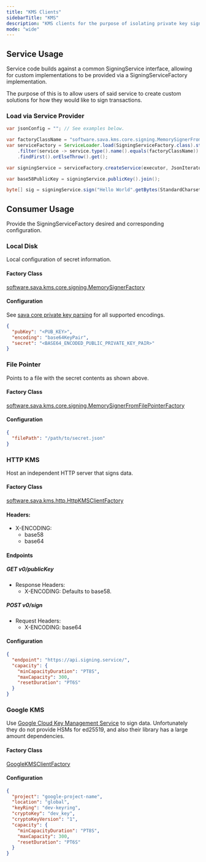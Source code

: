 ```yaml
---
title: "KMS Clients"
sidebarTitle: "KMS"
description: "KMS clients for the purpose of isolating private key signing."
mode: "wide"
---
```


<Card title="GitHub Repository" icon="github" horizontal={true} href="https://github.com/sava-software/kms" />

## Service Usage

Service code builds against a common SigningService interface, allowing for custom implementations to be provided
via a SigningServiceFactory implementation.

The purpose of this is to allow users of said service to create custom solutions for how they would like to sign transactions.

### Load via Service Provider

```java
var jsonConfig = ""; // See examples below.

var factoryClassName = "software.sava.kms.core.signing.MemorySignerFromFilePointerFactory";
var serviceFactory = ServiceLoader.load(SigningServiceFactory.class).stream()
    .filter(service -> service.type().name().equals(factoryClassName))
    .findFirst().orElseThrow().get();

var signingService = serviceFactory.createService(executor, JsonIterator.parse(json));

var base58PublicKey = signingService.publicKey().join();

byte[] sig = signingService.sign("Hello World".getBytes(StandardCharsets.UTF_8)).join();
```

## Consumer Usage

Provide the SigningServiceFactory desired and corresponding configuration.

### Local Disk

Local configuration of secret information.

#### Factory Class

[software.sava.kms.core.signing.MemorySignerFactory](https://github.com/sava-software/kms/blob/main/kms_core/src/main/java/software/sava/kms/core/signing/MemorySignerFactory.java)

#### Configuration

See [sava core private key parsing](/libraries/core#private-key-pair-parsing) for all supported encodings.

```json
{
  "pubKey": "<PUB_KEY>",
  "encoding": "base64KeyPair",
  "secret": "<BASE64_ENCODED_PUBLIC_PRIVATE_KEY_PAIR>"
}
```

### File Pointer

Points to a file with the secret contents as shown above.

#### Factory Class

[software.sava.kms.core.signing.MemorySignerFromFilePointerFactory](https://github.com/sava-software/kms/blob/main/kms_core/src/main/java/software/sava/kms/core/signing/MemorySignerFromFilePointerFactory.java)

#### Configuration

```json
{
  "filePath": "/path/to/secret.json"
}
```

### HTTP KMS

Host an independent HTTP server that signs data.

#### Factory Class

[software.sava.kms.http.HttpKMSClientFactory](https://github.com/sava-software/kms/blob/main/http_kms/src/main/java/software/sava/kms/http/HttpKMSClientFactory.java)

#### Headers:

* X-ENCODING:
    * base58
    * base64

#### Endpoints

##### GET v0/publicKey

* Response Headers:
    * X-ENCODING: Defaults to base58.

##### POST v0/sign

* Request Headers:
    * X-ENCODING: base64

#### Configuration

```json
{
  "endpoint": "https://api.signing.service/",
  "capacity": {
    "minCapacityDuration": "PT8S",
    "maxCapacity": 300,
    "resetDuration": "PT6S"
  }
}
```

### Google KMS

Use [Google Cloud Key Management Service](https://cloud.google.com/kms/docs/) to sign data.
Unfortunately they do not provide HSMs for ed25519,
and also their library has a large amount dependencies.

#### Factory Class

[GoogleKMSClientFactory](https://github.com/sava-software/kms/blob/main/google_kms/src/main/java/software/sava/kms/google/GoogleKMSClientFactory.java#L16)

#### Configuration

```json
{
  "project": "google-project-name",
  "location": "global",
  "keyRing": "dev-keyring",
  "cryptoKey": "dev_key",
  "cryptoKeyVersion": "1",
  "capacity": {
    "minCapacityDuration": "PT8S",
    "maxCapacity": 300,
    "resetDuration": "PT6S"
  }
}
```
